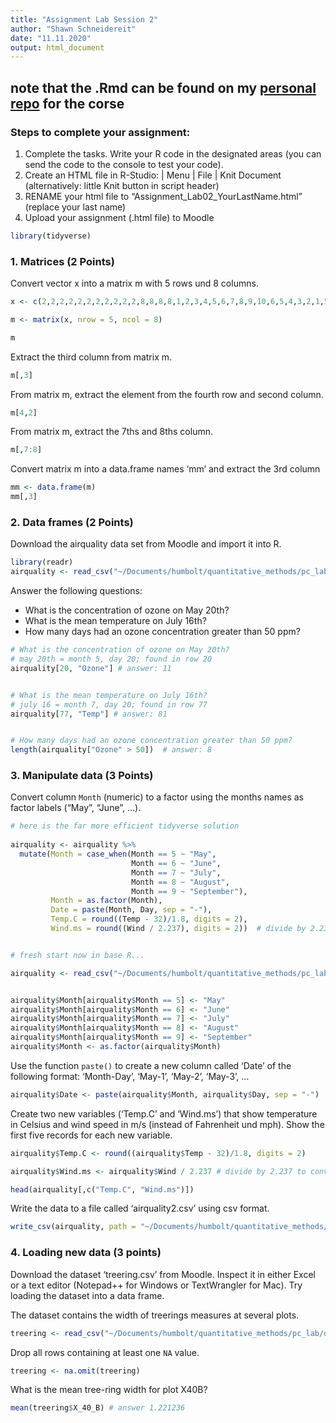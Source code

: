 ```yaml
---
title: "Assignment Lab Session 2"
author: "Shawn Schneidereit"
date: "11.11.2020"
output: html_document
---
```


## **note** that the .Rmd can be found on my [personal repo](https://github.com/schneidereits/Quantitative_Methods_HU/tree/main/assignments) for the corse

### Steps to complete your assignment:

1. Complete the tasks. Write your R code in the designated areas (you can send the code to the console to test your code).
2. Create an HTML file in R-Studio: | Menu | File | Knit Document (alternatively: little Knit button in script header)
3. RENAME your html file to "Assignment_Lab02_YourLastName.html" (replace your last name)
4. Upload your assignment (.html file) to Moodle

```r
library(tidyverse)
```


### 1. Matrices (2 Points)

Convert vector x into a matrix m with 5 rows und 8 columns.

```r
x <- c(2,2,2,2,2,2,2,2,2,2,2,8,8,8,8,1,2,3,4,5,6,7,8,9,10,6,5,4,3,2,1,56,56,56,56,8,8,8,8,8)

m <- matrix(x, nrow = 5, ncol = 8)

m
```

Extract the third column from matrix m.

```r
m[,3]

```

From matrix m, extract the element from the fourth row and second column.

```r
m[4,2]


```

From matrix m, extract the 7ths and 8ths column.

```r
m[,7:8]


```

Convert matrix m into a data.frame names 'mm' and extract the 3rd column

```r
mm <- data.frame(m)
mm[,3]
```

### 2. Data frames (2 Points)

Download the airquality data set from Moodle and import it into R.

```r
library(readr)
airquality <- read_csv("~/Documents/humbolt/quantitative_methods/pc_lab/data/airquality_output.csv")
```

Answer the following questions:

- What is the concentration of ozone on May 20th?
- What is the mean temperature on July 16th?
- How many days had an ozone concentration greater than 50 ppm?

```r
# What is the concentration of ozone on May 20th?
# may 20th = month 5, day 20; found in row 20
airquality[20, "Ozone"] # answer: 11


# What is the mean temperature on July 16th?
# july 16 = month 7, day 20; found in row 77
airquality[77, "Temp"] # answer: 81


# How many days had an ozone concentration greater than 50 ppm?
length(airquality["Ozone" > 50])  # answer: 8

```

### 3. Manipulate data (3 Points)

Convert column `Month` (numeric) to a factor using the months names as factor labels ("May", "June", ...).

```r

# here is the far more efficient tidyverse solution
  
airquality <- airquality %>% 
  mutate(Month = case_when(Month == 5 ~ "May",
                           Month == 6 ~ "June",
                           Month == 7 ~ "July",
                           Month == 8 ~ "August",
                           Month == 9 ~ "September"),
         Month = as.factor(Month),
         Date = paste(Month, Day, sep = "-"),
         Temp.C = round((Temp - 32)/1.8, digits = 2),
         Wind.ms = round((Wind / 2.237), digits = 2))  # divide by 2.237 to convert to mph to m/s


# fresh start now in base R...

airquality <- read_csv("~/Documents/humbolt/quantitative_methods/pc_lab/data/airquality_output.csv")


airquality$Month[airquality$Month == 5] <- "May"
airquality$Month[airquality$Month == 6] <- "June"
airquality$Month[airquality$Month == 7] <- "July"
airquality$Month[airquality$Month == 8] <- "August"
airquality$Month[airquality$Month == 9] <- "September"
airquality$Month <- as.factor(airquality$Month)


```

Use the function `paste()` to create a new column called 'Date' of the following format: 'Month-Day', 'May-1', 'May-2', 'May-3', ...

```r
airquality$Date <- paste(airquality$Month, airquality$Day, sep = "-")

```

Create two new variables ('Temp.C' and 'Wind.ms') that show temperature in Celsius and wind speed in m/s (instead of Fahrenheit und mph). Show the first five records for each new variable.

```r
airquality$Temp.C <- round((airquality$Temp - 32)/1.8, digits = 2)

airquality$Wind.ms <- airquality$Wind / 2.237 # divide by 2.237 to convert to mph to m/s

head(airquality[,c("Temp.C", "Wind.ms")])

```

Write the data to a file called 'airquality2.csv' using csv format.

```r
write_csv(airquality, path = "~/Documents/humbolt/quantitative_methods/pc_lab/data/airquality2.csv")
```

### 4. Loading new data (3 points)

Download the dataset 'treering.csv' from Moodle. Inspect it in either Excel or a text editor (Notepad++ for Windows or TextWrangler for Mac). Try loading the dataset into a data frame.

The dataset contains the width of treerings measures at several plots.

```r
treering <- read_csv("~/Documents/humbolt/quantitative_methods/pc_lab/data/treering.csv")
```

Drop all rows containing at least one `NA` value.

```r
treering <- na.omit(treering)
```

What is the mean tree-ring width for plot X40B?

```r
mean(treering$X_40_B) # answer 1.221236

```

